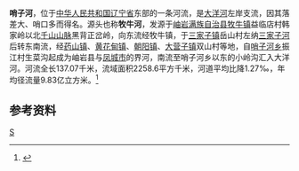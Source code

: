 '''哨子河'''，位于[[中华人民共和国|中华人民共和国]][[辽宁省|辽宁省]]东部的一条河流，是[[大洋河_(黄海)|大洋河]]左岸支流，因其落差大、哨口多而得名。源头也称'''牧牛河'''，发源于[[岫岩满族自治县|岫岩满族自治县]][[牧牛镇|牧牛镇]]益临店村韩家岭以北[[千山山脉|千山山脉]]黑背正岔岭，向东流经牧牛镇，于[[三家子镇|三家子镇]]岳山村左纳[[三家子河|三家子河]]后转东南流，经[[药山镇_(岫岩县)|药山镇]]、[[黄花甸镇|黄花甸镇]]、[[朝阳镇_(岫岩县)|朝阳镇]]、[[大营子镇|大营子镇]]双山村等地，自[[哨子河乡|哨子河乡]]振江村生菜沟起成为岫岩县与[[凤城市|凤城市]]的界河，南流至哨子河乡以东的小岭沟汇入大洋河。河流全长137.07千米，流域面积2258.6平方千米，河道平均比降1.27‰，年均径流量9.83亿立方米。<ref name="中国河湖大典">{{cite book zh |author=《[[中国河湖大典|中国河湖大典]]》编纂委员会 |title=《中国河湖大典·黑龙江、辽河卷》 |format=M |edition=1 |location=北京 |publisher=中国水利水电出版社 |date=2014年4月 |pages=333页 |id= ISBN 978-7-5170-1950-3}}</ref>
==参考资料==
{{reflist}}

{{China-river-stub}}
[[Category:辽宁河流|S]]